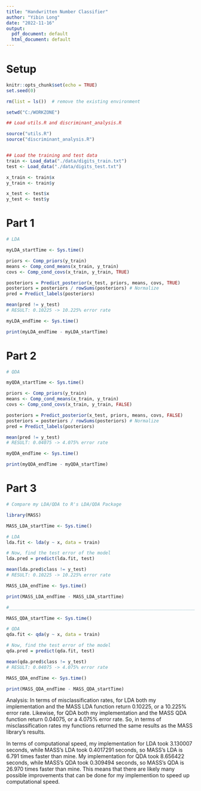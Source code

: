 ```yaml
---
title: "Handwritten Number Classifier"
author: "Yibin Long"
date: "2022-11-16"
output:
  pdf_document: default
  html_document: default
---
```


# Setup
```r
knitr::opts_chunk$set(echo = TRUE)
set.seed(0)

rm(list = ls())  # remove the existing environment

setwd("C:/WORKZONE")

## Load utils.R and discriminant_analysis.R

source("utils.R")
source("discriminant_analysis.R")


## Load the training and test data
train <- Load_data("./data/digits_train.txt")
test <- Load_data("./data/digits_test.txt")

x_train <- train$x
y_train <- train$y

x_test <- test$x
y_test <- test$y
```

# Part 1
```r
# LDA

myLDA_startTime <- Sys.time()

priors <- Comp_priors(y_train)
means <- Comp_cond_means(x_train, y_train)
covs <- Comp_cond_covs(x_train, y_train, TRUE)

posteriors = Predict_posterior(x_test, priors, means, covs, TRUE)
posteriors = posteriors / rowSums(posteriors) # Normalize
pred = Predict_labels(posteriors)

mean(pred != y_test)
# RESULT: 0.10225 -> 10.225% error rate

myLDA_endTime <- Sys.time()

print(myLDA_endTime - myLDA_startTime)

```

# Part 2
```r
# QDA

myQDA_startTime <- Sys.time()

priors <- Comp_priors(y_train)
means <- Comp_cond_means(x_train, y_train)
covs <- Comp_cond_covs(x_train, y_train, FALSE)

posteriors = Predict_posterior(x_test, priors, means, covs, FALSE)
posteriors = posteriors / rowSums(posteriors) # Normalize
pred = Predict_labels(posteriors)

mean(pred != y_test)
# RESULT: 0.04075 -> 4.075% error rate

myQDA_endTime <- Sys.time()

print(myQDA_endTime - myQDA_startTime)

```

# Part 3
```r
# Compare my LDA/QDA to R's LDA/QDA Package

library(MASS)

MASS_LDA_startTime <- Sys.time()

# LDA
lda.fit <- lda(y ~ x, data = train)

# Now, find the test error of the model
lda.pred = predict(lda.fit, test)

mean(lda.pred$class != y_test)
# RESULT: 0.10225 -> 10.225% error rate

MASS_LDA_endTime <- Sys.time()

print(MASS_LDA_endTime - MASS_LDA_startTime)

#_______________________________________________________________________________

MASS_QDA_startTime <- Sys.time()

# QDA
qda.fit <- qda(y ~ x, data = train)

# Now, find the test error of the model
qda.pred = predict(qda.fit, test)

mean(qda.pred$class != y_test)
# RESULT: 0.04075 -> 4.075% error rate

MASS_QDA_endTime <- Sys.time()

print(MASS_QDA_endTime - MASS_QDA_startTime)

```

Analysis:
In terms of misclassification rates, for LDA both my implementation and the MASS LDA function return 0.10225, or a 10.225% error rate. Likewise, for QDA both my implementation and the MASS QDA function return 0.04075, or a 4.075% error rate. So, in terms of misclassification rates my functions returned the same results as the MASS library's results.

In terms of computational speed, my implementation for LDA took 3.130007 seconds, while MASS's LDA took 0.4017291 seconds, so MASS's LDA is 6.791 times faster than mine. My implementation for QDA took 8.656422 seconds, while MASS's QDA took 0.309494 seconds, so MASS's QDA is 26.970 times faster than mine. This means that there are likely many possible improvements that can be done for my implemention to speed up computational speed.